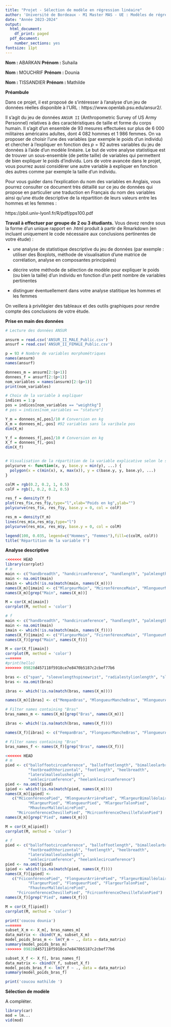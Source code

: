 ```yaml
---
title: "Projet - Sélection de modèle en régression linéaire"
author: 'Université de Bordeaux - M1 Master MAS - UE : Modèles de régression'
date: "Année 2023-2024"
output:
  html_document:
    df_print: paged
  pdf_document:
    number_sections: yes
fontsize: 11pt
---
```


**Nom : **ABARKAN
**Prénom : **Suhaila

**Nom : **MOUCHRIF
**Prénom : **Dounia

**Nom : **TISSANDIER
**Prénom : **Mathilde

\newtheorem{question}{Question}
\newtheorem{definition}{Definition}

\newcommand{\Var}{\mbox{Var}}
\newcommand{\Cov}{\mbox{Cov}}

**Préambule**

Dans ce projet, il est proposé de s'intéresser à l'analyse d'un jeu de données réelles disponible à l'URL : https://www.openlab.psu.edu/ansur2/.

Il s'agit du jeu de données ``ANSUR II`` (Anthropometric Survey of US Army Personnel) relatives à des caractéristiques de taille et forme du corps humain. Il s’agit d’un ensemble de 93 mesures effectuées sur plus de 6 000 militaires américains adultes, dont 4 082 hommes et 1 986 femmes. On va proposer de choisir l'une des variables (par exemple le poids d'un individu) et chercher à l'expliquer en fonction des $p=92$ autres variables du jeu de données à l'aide d'un modèle linéaire. Le but de votre analyse statistique est de trouver un sous-ensemble (de petite taille) de variables qui permettent de bien expliquer le poids d'individu. Lors de votre avancée dans le projet, vous pourrez aussi considérer une autre variable à expliquer en fonction des autres comme par exemple la taille d'un individu.

Pour vous guider dans l'explication du nom des variables en Anglais, vous pourrez consulter ce document très détaillé sur ce jeu de données qui propose en particulier une traduction en Français du nom des variables ainsi qu'une étude descriptive de la répartition de leurs valeurs entre les hommes et les femmes :

https://pbil.univ-lyon1.fr/R/pdf/pps100.pdf

**Travail à effectuer par groupe de 2 ou 3 étudiants.** Vous devez rendre sous la forme d'un unique rapport en .html produit à partir de Rmarkdown (en incluant uniquement le code nécessaire aux conclusions pertinentes de votre étude) : 

- une analyse de statistique descriptive du jeu de données (par exemple : utiliser des Boxplots, méthode de visualisation d'une matrice de corrélation, analyse en composantes principales)

- décrire votre méthode de sélection de modèle pour expliquer le poids (ou bien la taille) d'un individu en fonction d'un petit nombre de variables pertinentes

- distinguer éventuellement dans votre analyse statitique les hommes et les femmes

On veillera à privilégier des tableaux et des outils graphiques pour rendre compte des conclusions de votre étude.

**Prise en main des données**
 
```r
# Lecture des données ANSUR

ansurm = read.csv('ANSUR_II_MALE_Public.csv')
ansurf = read.csv('ANSUR_II_FEMALE_Public.csv')

p = 93 # Nombre de variables morphométriques
names(ansurm)
names(ansurf)

donnees_m = ansurm[2:(p+1)]
donnees_f = ansurf[2:(p+1)]
nom_variables = names(ansurm)[2:(p+1)]
print(nom_variables)

# Choix de la variable à expliquer
indices = 1:p
pos = indices[nom_variables == "weightkg"]
# pos = indices[nom_variables == "stature"]

Y_m = donnees_m[,pos]/10 # Conversion en kg
X_m = donnees_m[,-pos] #92 variables sans la varibale pos
dim(X_m)

Y_f = donnees_f[,pos]/10 # Conversion en kg
X_f = donnees_f[,-pos]
dim(X_f)


# Visualisation de la répartition de la variable explicative selon le sexe
polycurve <- function(x, y, base.y = min(y), ...) {
  polygon(x = c(min(x), x, max(x)), y = c(base.y, y, base.y), ...)
}

colM = rgb(0.2, 0.2, 1, 0.5)
colF = rgb(1, 0.2, 0.2, 0.5)

res_f = density(Y_f)
plot(res_f$x,res_f$y,type="l",xlab="Poids en kg",ylab="")
polycurve(res_f$x, res_f$y, base.y = 0, col = colF)

res_m = density(Y_m)
lines(res_m$x,res_m$y,type="l")
polycurve(res_m$x, res_m$y, base.y = 0, col = colM)

legend(100, 0.035, legend=c("Hommes", "Femmes"),fill=c(colM, colF))
title('Répartition de la variable Y')
```

**Analyse descriptive**

```r
<<<<<<< HEAD
library(corrplot)
# m
main <- c("handbreadth", "handcircumference", "handlength", "palmlength")
main <- na.omit(main)
imain <- which(!is.na(match(main, names(X_m))))
names(X_m)[imain] <- c("MlargeurMain", "McironférenceMain", "MlongueurMain", "MlongueurPaumeMain")
names(X_m)[grep("Main", names(X_m))]

M = cor(X_m[imain])
corrplot(M, method = 'color')

# f
main <- c("handbreadth", "handcircumference", "handlength", "palmlength")
main <- na.omit(main)
imain <- which(!is.na(match(main, names(X_f))))
names(X_f)[imain] <- c("FlargeurMain", "FcironférenceMain", "FlongueurMain", "FlongueurPaumeMain")
names(X_f)[grep("Main", names(X_f))]

M = cor(X_f[imain])
corrplot(M, method = 'color')
=======
#print(hello)
>>>>>>> 09828d457118f5918ce7e8470b5187c2cbef77b6
```

```r
bras <- c("span", "sleevelengthspinewrist", "radialestylionlength", "sleeveoutseam", "wristcircumference", "forearmhandlength", "forearmcenterofgriplength", "thumbtipreach", "bicepscircumferenceflexed", "forearmcircumferenceflexed", "acromionradialelength", "shoulderelbowlength")
bras <- na.omit(bras)

ibras <- which(!is.na(match(bras, names(X_m))))

names(X_m)[ibras] <- c("MempanBras", "MlongueurMancheBras", "MlongueurAvantBras", "MlongueurMancheSeuleBras", "McirconférencePoignetBras", "MlongueurAvantBrasMain", "MlongueurAvantBrasPoing", "MlongueurDosPoingBras", "McirconférenceBicepsBras", "McirconférenceAvantBras", "MlongueurArrièreBras", "MlongueurÉpauleCoudeBras")

# Filter names containing "Bras"
bras_names_m <- names(X_m)[grep("Bras", names(X_m))]

ibras <- which(!is.na(match(bras, names(X_f))))

names(X_f)[ibras] <- c("FempanBras", "FlongueurMancheBras", "FlongueurAvantBras", "FlongueurMancheSeuleBras", "FcirconférencePoignetBras", "FlongueurAvantBrasMain", "FlongueurAvantBrasPoing", "FlongueurDosPoingBras", "FcirconférenceBicepsBras", "FcirconférenceAvantBras", "FlongueurArrièreBras", "FlongueurÉpauleCoudeBras")

# Filter names containing "Bras"
bras_names_f <- names(X_f)[grep("Bras", names(X_f))]
```  

```r
<<<<<<< HEAD
# m
pied <- c("balloffootcircumference", "balloffootlength", "bimalleolarbreadth",
          "footbreadthhorizontal", "footlength", "heelbreadth",
          "lateralmalleolusheight",
          "anklecircumference", "heelanklecircumference")
pied <- na.omit(pied)
ipied <- which(!is.na(match(pied, names(X_m))))
names(X_m)[ipied] <-
   c("MciconférencePied", "MlongueurArrièrePied", "MlargeurBimalléolairePied",
          "MlargeurPied", "MlongueurPied", "MlargeurTalonPied",
          "MhauteurMalléolairePied",
     "McirconférenceChevillePied", "McirconférenceChevilleTalonPied")
names(X_m)[grep("Pied", names(X_m))]

M = cor(X_m[ipied])
corrplot(M, method = 'color')

# f
pied <- c("balloffootcircumference", "balloffootlength", "bimalleolarbreadth",
          "footbreadthhorizontal", "footlength", "heelbreadth",
          "lateralmalleolusheight",
          "anklecircumference", "heelanklecircumference")
pied <- na.omit(pied)
ipied <- which(!is.na(match(pied, names(X_f))))
names(X_f)[ipied] <-
   c("FciconférencePied", "FlongueurArrièrePied", "FlargeurBimalléolairePied",
          "FlargeurPied", "FlongueurPied", "FlargeurTalonPied",
          "FhauteurMalléolairePied",
     "FcirconférenceChevillePied", "FcirconférenceChevilleTalonPied")
names(X_f)[grep("Pied", names(X_f))]

M = cor(X_f[ipied])
corrplot(M, method = 'color')
```


```r
print('coucou dounia')
=======
subset_X_m <- X_m[, bras_names_m]
data_matrix <- cbind(Y_m, subset_X_m)
model_poids_bras_m <- lm(Y_m ~ ., data = data_matrix)
summary(model_poids_bras_m)
>>>>>>> 09828d457118f5918ce7e8470b5187c2cbef77b6
```
```r
subset_X_f <- X_f[, bras_names_f]
data_matrix <- cbind(Y_f, subset_X_f)
model_poids_bras_f <- lm(Y_f ~ ., data = data_matrix)
summary(model_poids_bras_f)
```



```r
print('coucou mathilde ')
```

**Sélection de modèle**

A compléter.
```r
library(car)
mod = lm...  
vid(mod)
```

